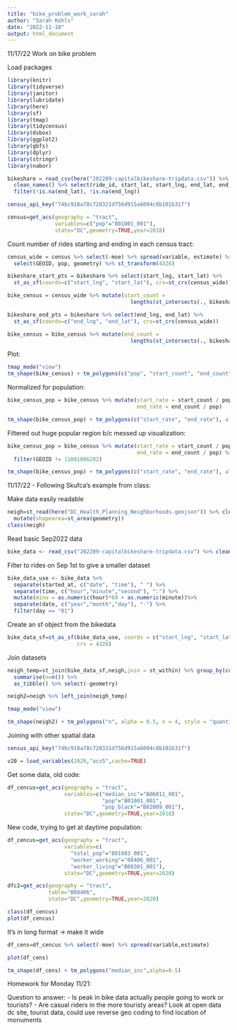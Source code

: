 ```yaml
---
title: "bike_problem_work_sarah"
author: "Sarah Kohls"
date: "2022-11-18"
output: html_document
---
```


11/17/22 Work on bike problem

Load packages
```r
library(knitr)
library(tidyverse)
library(janitor)
library(lubridate) 
library(here) 
library(sf)
library(tmap)
library(tidycensus)
library(dsbox)
library(ggplot2)
library(gbfs)
library(dplyr)
library(stringr)
library(nabor)
```


```r
bikeshare = read_csv(here("202209-capitalbikeshare-tripdata.csv")) %>%
  clean_names() %>% select(ride_id, start_lat, start_lng, end_lat, end_lng) %>%
  filter(!is.na(end_lat), !is.na(end_lng))

census_api_key("74bc918a78c720321d756d915a6094c8b101b31f")

census=get_acs(geography = "tract",
               variables=c("pop"="B01001_001"),
               state="DC",geometry=TRUE,year=2018)
```

Count number of rides starting and ending in each census tract:
```r
census_wide = census %>% select(-moe) %>% spread(variable, estimate) %>%
  select(GEOID, pop, geometry) %>% st_transform(4326)

bikeshare_start_pts = bikeshare %>% select(start_lng, start_lat) %>%
  st_as_sf(coords=c("start_lng", "start_lat"), crs=st_crs(census_wide))

bike_census = census_wide %>% mutate(start_count = 
                                       lengths(st_intersects(., bikeshare_start_pts)))

bikeshare_end_pts = bikeshare %>% select(end_lng, end_lat) %>%
  st_as_sf(coords=c("end_lng", "end_lat"), crs=st_crs(census_wide))

bike_census = bike_census %>% mutate(end_count = 
                                       lengths(st_intersects(., bikeshare_start_pts)))
```

Plot:
```r
tmap_mode("view")
tm_shape(bike_census) + tm_polygons(c("pop", "start_count", "end_count"), alpha=0.5)
```

Normalized for population:
```r
bike_census_pop = bike_census %>% mutate(start_rate = start_count / pop,
                                         end_rate = end_count / pop)

tm_shape(bike_census_pop) + tm_polygons(c("start_rate", "end_rate"), alpha=0.5)
```

Filtered out huge popular region b/c messed up visualization:
```r
bike_census_pop = bike_census %>% mutate(start_rate = start_count / pop,
                                         end_rate = end_count / pop) %>%
  filter(GEOID != 11001006202)

tm_shape(bike_census_pop) + tm_polygons(c("start_rate", "end_rate"), alpha=0.5)
```

11/17/22 - Following Skufca's example from class:

Make data easily readable
```r
neigh=st_read(here("DC_Health_Planning_Neighborhoods.geojson")) %>% clean_names() %>%
  mutate(shapearea=st_area(geometry))
class(neigh)
```

Read basic Sep2022 data
```r
bike_data <- read_csv("202209-capitalbikeshare-tripdata.csv") %>% clean_names()
```

Filter to rides on Sep 1st to give a smaller dataset
```r
bike_data_use <- bike_data %>% 
  separate(started_at, c("date", "time"), " ") %>%
  separate(time, c("hour","minute","second"), ":") %>%
  mutate(minu = as.numeric(hour)*60 + as.numeric(minute))%>%
  separate(date, c("year","month","day"), "-") %>%
  filter(day == "01")
```

Create an sf object from the bikedata
```r
bike_data_sf=st_as_sf(bike_data_use, coords = c("start_lng", "start_lat"),
                      crs = 4326)
```

Join datasets
```r
neigh_temp=st_join(bike_data_sf,neigh,join = st_within) %>% group_by(code) %>%
  summarise(n=n()) %>%
  as_tibble() %>% select(-geometry)

neigh2=neigh %>% left_join(neigh_temp)
```

```r
tmap_mode("view")

tm_shape(neigh2) + tm_polygons("n", alpha = 0.5, n = 4, style = "quantile")
```

Joining with other spatial data
```r
census_api_key("74bc918a78c720321d756d915a6094c8b101b31f")

v20 = load_variables(2020,"acs5",cache=TRUE)
```

Get some data, old code:
```r
df_cencus=get_acs(geography = "tract",
                  variables=c("median_inc"="B06011_001",
                              "pop"="B01001_001",
                              "pop_black"="B02009_001"),
                  state="DC",geometry=TRUE,year=2018)
```

New code, trying to get at daytime population:
```r
df_cencus=get_acs(geography = "tract",
                  variables=c(
                    "total_pop"="B01003_001",
                    "worker_working"="08406_001",
                    "worker_living"="B08301_001"),
                  state="DC",geometry=TRUE,year=2020)
```

```r
dfc2=get_acs(geography = "tract",
             table="B08406",
             state="DC",geometry=TRUE,year=2020)
```

```r
class(df_cencus)
plot(df_cencus)
```

It's in long format -> make it wide
```r
df_cens=df_cencus %>% select(-moe) %>% spread(variable,estimate)

plot(df_cens)

tm_shape(df_cens) + tm_polygons("median_inc",alpha=0.5)
```



Homework for Monday 11/21:

Question to answer:
- Is peak in bike data actually people going to work or tourists?
- Are casual riders in the more touristy areas?
Look at open data dc site, tourist data, could use reverse geo coding to find location of monuments




